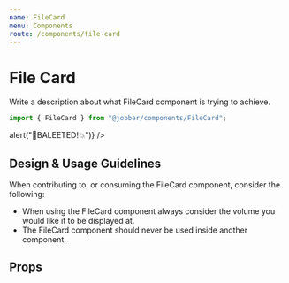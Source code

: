 ```yaml
---
name: FileCard
menu: Components
route: /components/file-card
---
```



# File Card

<ComponentStatus stage="pre" responsive="no" accessible="no" />

Write a description about what FileCard component is trying to achieve.

```ts
import { FileCard } from "@jobber/components/FileCard";
```

<Playground>
  <FileCard
    file={{
      id: "abc",
      name: "myballisbigandroundIamrollingitowntheground.heic",
      type: "audio/ogg",
      size: 213402324,
      progress: 0.3,
      src:
        "https://res-1.cloudinary.com/crunchbase-production/image/upload/c_thumb,h_256,w_256,f_auto,g_faces,z_0.7,q_auto:eco/ywedismk5vf5uqc2nngg",
      thumbnailSrc:
        "https://res-1.cloudinary.com/crunchbase-production/image/upload/c_thumb,h_256,w_256,f_auto,g_faces,z_0.7,q_auto:eco/ywedismk5vf5uqc2nngg"
    }}
    onDelete={() => alert("🧨BALEETED!💥")}
  />
</Playground>

<!--
  It is not necessary to include Design & Usage Guidlelines. Use this section
  to answer common questions and considerations about component usage.
-->

## Design & Usage Guidelines

When contributing to, or consuming the FileCard component, consider the
following:

- When using the FileCard component always consider the volume you would like it
  to be displayed at.
- The FileCard component should never be used inside another component.

## Props

<Props of={FileCard} />

<!--
  It is not necessary to provide an example of each prop. Use usage examples to
  highlight key features of a component or particular considerations.

  See `Button.mdx` for a good example of this.
-->
